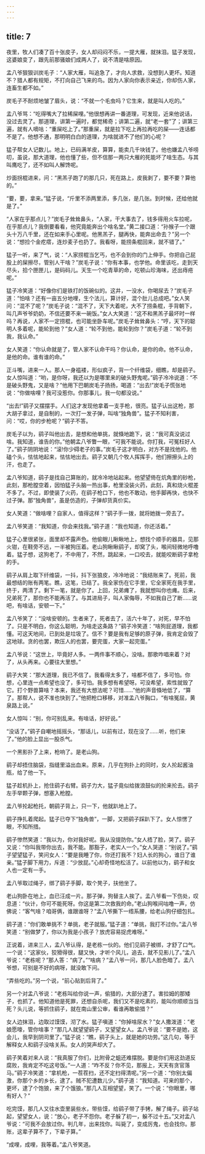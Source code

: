 ```yaml
---
---
---
```

title: 7
---



夜里，牧人们凑了百十张皮子，女人却闷闷不乐，一提大雁，就抹泪。猛子发现，这婆娘变了，跟先前那骚娘们成两人了，说不清是啥原因。

孟八爷狠狠训炭毛子：“人家大雁，叫追急了，才向人求救，没想到人更坏。知道不？猎人都有规矩，不打向自己飞来的鸟。因为人家向你表示亲近，你却伤人家，连畜生都不如。”

炭毛子不耐烦地皱了眉头，说：“不就一个毛虫吗？它生来，就是叫人吃的。”

孟八爷骂：“吃得嘴大了拉稀屎哩。”他很想再讲一番道理，可发现，近来他说话，没过去灵了。那道理，讲第一遍时，都觉稀奇；讲第二遍，就“老一套”了；讲第三遍，就有人嘀咕：“重屎吃上了。”那重屎，就是拉下吃上再拉再吃的屎——连话都不是了。他想不通，那明明白白的道理，为啥就进不了他们的心呢？

猛子帮女人记数儿。地上，已码满羊皮，算算，能卖几千块钱了。他也嫌孟八爷唠叨，虽说，那大道理，他也懂了些，但不信那一两只大雁的死能坏了啥生态。与其叫鹰吃了，还不如叫人解馋呢。

炒面拐棍进来，问：“黑羔子跑了的那几只，死在路上，皮我剥了，要不要？算他的。”

“要，要，拿来。”猛子说，“斤里不添两里添，多几张，是几张。到时候，还给他就是了。”

“人家在乎那点儿？”炭毛子耸耸鼻头，“人家，干大事去了，钱多得用火车拉呢，在乎那点儿？我倒要看看，他究竟能奔出个啥名堂。”黄二接口道：“孙猴子一个跟头十万八千里，还在如来手心里呢。他黑羔子，腿再快，能奔出命去？”另一个说：“想捡个金疙瘩，连炒麦子也扔了。我看呀，能捞条棍回来，就不错了。”

猛子一听，来了气，说：“人家捞棍当乞丐，也不会到你的门上伸手。你把自己屁股上的屎擦尽，管别人干啥？”炭毛子说：“你有本事，也学他。命里该吃，走到天尽头，拾个匣匣儿，是码码儿。天生一个吃青草的命，吃顿山珍海味，还出痔疮呢。”

猛子冷笑道：“好像你们是铁打的饭碗似的。这井，一没水，你喝尿去？”炭毛子道：“怕啥？还有一亩五分地哩，生个法儿，算计好，混个肚儿总成吧。”女人笑问：“混不了呢？”炭毛子说：“混不了，天下大着呢，大不了捞条棍，手背朝下，叫几声爷爷奶奶，不信还要不来一碗饭。”女人大笑道：“这不和黑羔子最坏时一样吗？再说，人家不一定捞棍，也可能坐卧车呢。”炭毛子耸耸鼻头：“哼，天下的聪明人多着呢，能轮到他？”女人道：“轮不到他，能轮到你？”炭毛子道：“轮不到我，我认命。”

女人笑道：“你认命就是了，管人家不认命干吗？你认命，是你的命。他不认命，是他的命。谁有谁的命。”

正斗嘴，进来一人。那人一身褴褛，形似疯子，背一个纤维袋，细瞧，却是鹞子。女人惊叫道：“哟，是你呀，我还以为是哪里来的破头野鬼呢。”鹞子冷冷说道：“不是破头野鬼，又是啥？”他用下巴朝炭毛子扬扬，喝道：“出去!”炭毛子慌张地说：“你做啥哩？我可没惹你。你那事儿，我一句都没说。”

“出去!”鹞子又摆摆手。人们这才发现他拿着一支手枪，很亮。猛子认出这枪，那大胡子拿过，是自制的，一次打一发子弹，叫啥“独角兽”。猛子不知利害，问：“哎，你的步枪呢？”鹞子不答。

炭毛子以为，鹞子叫他出去，是想和他单挑，就倏地跪下，说：“我可真没说过啥。我知道，谁告的你。”他朝孟八爷瞥一眼，“可我不能说。你打我，可冤枉好人了。”鹞子阴阴地说：“滚!你少碍老子的事。”炭毛子这才明白，对方不是找他的。他磕个头，怯怯地起来，怯怯地出去。鹞子又朝几个牧人挥挥手，他们擦擦头上的汗，也走了。

孟八爷知道，鹞子是找自己算账的，就冷冷地站起来。他望望倚在炕角里的砂枪，此刻，那枪膛空着，因怕猛子头脑一热出事，枪里没装火药，此刻，真和烧火棍差不多了。不过，即使装了火药，在鹞子枪口下，他也不敢动，他手脚再快，也快不过子弹。那“独角兽”，虽是仿造的，子弹却货真价实。

女人笑道：“做啥哩？自家人，值得这样？”鹞子手一拨，就将她拨一旁去了。

孟八爷笑道：“我知道，你会来找我。”鹞子道：“我也知道，你还活着。”

猛子心里很紧张，面里却不露声色。他偷眼儿瞅瞅地上，想找个顺手的器具，见那火钳，在鞋旁不远，一半被狗压着。老山狗瞅瞅鹞子，却窝了头，喉间轻微地呼噜着。猛子想，这狗老了，不中用了，不然，跳起来，一口咬去，就能咬断鹞子拿枪的手。

鹞子从肩上取下纤维袋，一抖，抖下张狼皮，冷冷地说：“我结账来了。死前，我最想结的账有两笔。瞧，这笔，已结了。我全家伤在它手里，它全家死在我手里，终于，两清了。剩下一笔，就是你了。上回，兄弟瘫了，我就想叫你也瘫。后来，兄弟死了，那你也不能再活了。与其进局子，叫人家侮辱，不如我自己了断……说吧，有啥话，安顿一下。”

孟八爷笑了：“没啥安顿的。生者来了，死者去了，活六十年了，对死，早不怕了。只是不明白，你这么聪明，为啥走这条路？”鹞子冷笑道：“啥狗屁道理，我都懂。可这天地间，已到处是垃圾了。信不？要是我有足够的原子弹，我肯定会毁了这地球。贪的也罢，欺压人的也罢，要完蛋，大家一起完蛋。”

孟八爷说：“这世上，毕竟好人多。一两件事不顺心，没啥。那歌咋唱来着？对了，从头再来。心要往大里想。”

鹞子大笑：“那大道理，我已不信了。我看得太多了，啥都不信了，多可怕。你想，心里连一点希望也没了，多可怕。我多想有希望呀。可没希望，索性就毁了它。打个野兽算啥？本来，我还有大想法呢？可惜……”他的声音倏地低了，“算了。那帮人，说不准也快到了。”他把枪口移移，对准孟八爷胸口，“有啥冤屈，黄泉路上说。”

女人惊叫：“别，你可别乱来。有啥话，好好说。”

“没话了。”鹞子自嘲地摇摇头，“那话儿，以前有过，现在没了……听，他们来了。”他的脸上显出一股杀气。

一个黑影扑了上来，枪响了。是老山狗。

鹞子却捂住脑袋，指缝里溢出血来。原来，几乎在狗扑上的同时，女人抡起酱油瓶，给了他一下。

猛子趁机扑上，抢住鹞子右臂。鹞子力大，猛子竟似给拨浪鼓似的抡来抡去。鹞子左手举颗子弹，想塞入枪膛。

孟八爷抡起枪托，朝鹞子背上，只一下，他就趴地上了。

鹞子挣扎着爬起。猛子已夺下“独角兽”，一脚，又把鹞子踩趴下了。女人惊愣了眼，不知所措。

鹞子惨然笑道：“我以为，你对我好呢。我从没提防你。”女人捂了脸，哭了。鹞子又说：“你叫我带你出去，我不能。那豁子，老实人一个。”女人哭道：“别说了。”鹞子望望猛子，笑问女人：“要是我睡了你，你还打我不？妇人长的狗心，谁日了谁亲。”猛子脚下用力，斥道：“少放屁。”心却奇怪地松活了。以前他以为，鹞子和女人也一定有一手。

孟八爷取过绳子，绑了鹞子手脚，取个凳子，扶他坐了。

老山狗卧在地上，血已汪成一片。那子弹，狗替主人挨了。孟八爷看一下伤处，叹息道：“伙计，你可不能死呀。你这是第二次救我的命。”老山狗喉间咕噜一声，仿佛说：“客气啥？咱哥俩，谁跟谁呀？”孟八爷撕下一绺系腰，给老山狗仔细包扎。

鹞子道：“你们敢单挑不？单挑，老子就服。”猛子道：“单挑，我打不过你。”孟八爷笑道：“别做梦了，你以为我是小孩子？放虎容易捉虎难呀。”

正说着，进来三人，孟八爷认得，是老栋一伙的。他们见鹞子被绑，才舒了口气。一个说：“这家伙，狡猾得很，腿又快，才听个风儿，追去，就不见影儿了。”孟八爷说：“老栋呢？”那人答：“病了。”“啥病？”孟八爷一问，那几人脸色暗了。孟八爷想，可别是不好的病呀，就没敢下问。

“弄些吃的。”另一个说，“前心贴到后背了。”

另一个对孟八爷说：“老栋叫给你说一声，偷猎的，大部分逮了。害拉姆的那矮子，也抓了。他知道他是死罪，还想自杀呢，我们又不是吃素的，能叫你顺顺当当死？头儿说，等抓住鹞子，就在南山里公审，看谁再敢偷猎？”

女人边抹泪，边取过馍馍，沏了水。猛子嗔道：“你掉啥尿水？”女人撒泼道：“老娘愿嚎，管你啥事？”那几人就望望鹞子，又望望女人。孟八爷说：“要不是她，这会儿，我早到阴司里了。”猛子说：“瞧，鹞子头上，就是她的功劳。”这几句，等于解释女人和鹞子没啥关系。女人的哭声却大了。

鹞子笑着对来人说：“我真服了你们，比附骨之蛆还难摆脱。要是你们用这劲道反腐败，我肯定不吃这号饭。”一人道：“咋不反？你不见，那报上，天天有贪官落马。”鹞子冷笑道：“拿机枪，一茬茬扫，还不定扫得清呢。”另一个道：“你别太偏激，你那个乡的乡长，逮了。贼不犯遭数儿少。”鹞子道：“我知道。可来的那个，更坏，逮了个饱狼，来了个饿狼。”那几人互相望望，笑了。一个说：“你眼里，哪有好人？”

吃完馍，那几人又往水壶里装些水，带些馍，给鹞子带了手铐，解了绳子。鹞子站起，望望女人，说：“放心，老子不怨你。老子躲了初一，躲不过十五。”又对孟八爷说：“可我不会放过你。判几年，出来找你。叫毙了，变成厉鬼，也会找你。那账，这辈子算不了，下辈子算。”

“成哩，成哩，我等着。”孟八爷笑道。